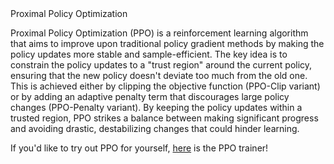 <Title>PPO</Title>
<Tagline>Proximal Policy Optimization</Tagline>

Proximal Policy Optimization (PPO) is a reinforcement learning algorithm that aims to improve upon traditional policy gradient methods by making the policy updates more stable and sample-efficient. The key idea is to constrain the policy updates to a "trust region" around the current policy, ensuring that the new policy doesn't deviate too much from the old one. This is achieved either by clipping the objective function (PPO-Clip variant) or by adding an adaptive penalty term that discourages large policy changes (PPO-Penalty variant). By keeping the policy updates within a trusted region, PPO strikes a balance between making significant progress and avoiding drastic, destabilizing changes that could hinder learning.

If you'd like to try out PPO for yourself, [here](https://huggingface.co/docs/trl/main/en/ppo_trainer) is the PPO trainer!